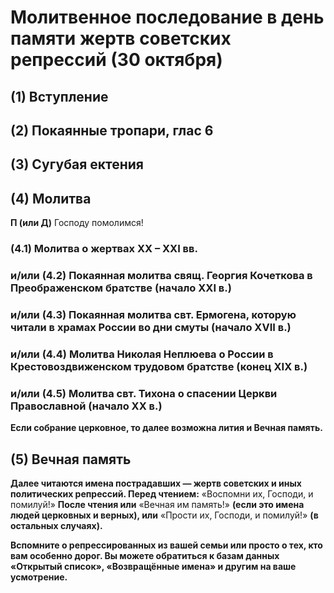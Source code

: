 
# Молитвенное последование в день памяти жертв советских репрессий (30 октября)

## (1) Вступление

<MdxLoader src="MolitvaPamyati/Vozglas" />

## (2) Покаянные тропари, глас 6

<MdxLoader src="Shared/PokaiannyeTrops" />

## (3) Сугубая ектения

<MdxLoader src="MolitvaPamyati/Sugubaya" />

## (4) Молитва

**П (или Д)** Господу помолимся!

### (4.1) Молитва о жертвах ХХ – ХХI вв.

<MdxLoader src="MolitvaPamyati/Molitva1" />

### и/или (4.2) Покаянная молитва свящ. Георгия Кочеткова в Преображенском братстве (начало XXI в.)

<MdxLoader src="MolitvaPamyati/Molitva2" />

### и/или (4.3) Покаянная молитва свт. Ермогена, которую читали в храмах России во дни смуты (начало XVII в.)

<MdxLoader src="MolitvaPamyati/Molitva3" />

### и/или (4.4) Молитва Николая Неплюева о России в Крестовоздвиженском трудовом братстве (конец XIX в.)

<MdxLoader src="MolitvaPamyati/Molitva4" />

### и/или (4.5) Молитва свт. Тихона о спасении Церкви Православной (начало XX в.)

<MdxLoader src="MolitvaPamyati/Molitva5" />

**Если собрание церковное, то далее возможна лития и Вечная память.**

## (5) Вечная память

<MdxLoader src="MolitvaPamyati/VechnayaPamyat" />

**Далее читаются имена пострадавших — жертв советских и иных политических репрессий. Перед чтением:** «Воспомни их, Господи, и помилуй!» **После чтения или** «Вечная им память!» **(если это имена людей церковных и верных), или** «Прости их, Господи, и помилуй!» **(в остальных случаях).**

**Вспомните о репрессированных из вашей семьи или просто о тех, кто вам особенно дорог. Вы можете обратиться к базам данных «Открытый список», «Возвращённые имена» и другим на ваше усмотрение.**
